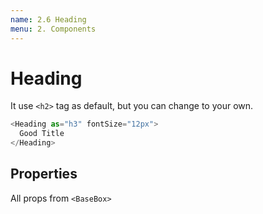 ```yaml
---
name: 2.6 Heading
menu: 2. Components
---
```



# Heading

It use `<h2>` tag as default, but you can change to your own.

```javascript
<Heading as="h3" fontSize="12px">
  Good Title
</Heading>
```

## Properties

All props from `<BaseBox>`

